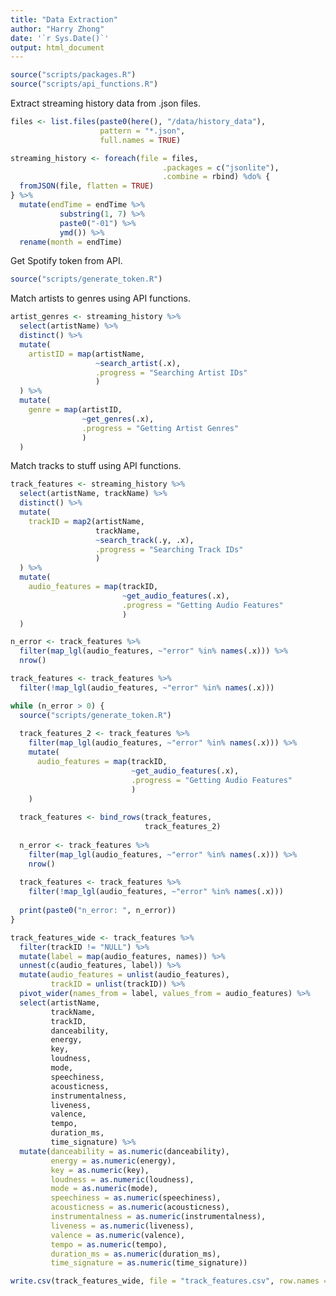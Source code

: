 ```yaml
---
title: "Data Extraction"
author: "Harry Zhong"
date: '`r Sys.Date()`'
output: html_document
---
```


```r
source("scripts/packages.R")
source("scripts/api_functions.R")
```

Extract streaming history data from .json files.

```r
files <- list.files(paste0(here(), "/data/history_data"), 
                    pattern = "*.json", 
                    full.names = TRUE)

streaming_history <- foreach(file = files, 
                                  .packages = c("jsonlite"),
                                  .combine = rbind) %do% {
  fromJSON(file, flatten = TRUE)
} %>%
  mutate(endTime = endTime %>%
           substring(1, 7) %>%
           paste0("-01") %>%
           ymd()) %>%
  rename(month = endTime)
```

Get Spotify token from API.

```r
source("scripts/generate_token.R")
```

Match artists to genres using API functions.

```r
artist_genres <- streaming_history %>% 
  select(artistName) %>%
  distinct() %>%
  mutate(
    artistID = map(artistName,
                   ~search_artist(.x),
                   .progress = "Searching Artist IDs"
                   )
  ) %>%
  mutate(
    genre = map(artistID,
                ~get_genres(.x),
                .progress = "Getting Artist Genres"
                )
  )
```

Match tracks to stuff using API functions.

```r
track_features <- streaming_history %>%
  select(artistName, trackName) %>%
  distinct() %>%
  mutate(
    trackID = map2(artistName,
                   trackName,
                   ~search_track(.y, .x),
                   .progress = "Searching Track IDs"
                   )
  ) %>%
  mutate(
    audio_features = map(trackID,
                         ~get_audio_features(.x),
                         .progress = "Getting Audio Features"
                         )
  )

n_error <- track_features %>%
  filter(map_lgl(audio_features, ~"error" %in% names(.x))) %>%
  nrow()

track_features <- track_features %>%
  filter(!map_lgl(audio_features, ~"error" %in% names(.x)))

while (n_error > 0) {
  source("scripts/generate_token.R")
  
  track_features_2 <- track_features %>%
    filter(map_lgl(audio_features, ~"error" %in% names(.x))) %>% 
    mutate(
      audio_features = map(trackID,
                           ~get_audio_features(.x),
                           .progress = "Getting Audio Features"
                           )
    )
  
  track_features <- bind_rows(track_features,
                              track_features_2)
  
  n_error <- track_features %>%
    filter(map_lgl(audio_features, ~"error" %in% names(.x))) %>%
    nrow()
  
  track_features <- track_features %>%
    filter(!map_lgl(audio_features, ~"error" %in% names(.x)))
  
  print(paste0("n_error: ", n_error))
}
```

```r
track_features_wide <- track_features %>%
  filter(trackID != "NULL") %>%
  mutate(label = map(audio_features, names)) %>%
  unnest(c(audio_features, label)) %>%
  mutate(audio_features = unlist(audio_features),
         trackID = unlist(trackID)) %>%
  pivot_wider(names_from = label, values_from = audio_features) %>%
  select(artistName,
         trackName,
         trackID,
         danceability,
         energy,
         key,
         loudness,
         mode,
         speechiness,
         acousticness,
         instrumentalness,
         liveness,
         valence,
         tempo,
         duration_ms,
         time_signature) %>%
  mutate(danceability = as.numeric(danceability),
         energy = as.numeric(energy),
         key = as.numeric(key),
         loudness = as.numeric(loudness),
         mode = as.numeric(mode),
         speechiness = as.numeric(speechiness),
         acousticness = as.numeric(acousticness),
         instrumentalness = as.numeric(instrumentalness),
         liveness = as.numeric(liveness),
         valence = as.numeric(valence),
         tempo = as.numeric(tempo),
         duration_ms = as.numeric(duration_ms),
         time_signature = as.numeric(time_signature))

write.csv(track_features_wide, file = "track_features.csv", row.names = FALSE)
```

